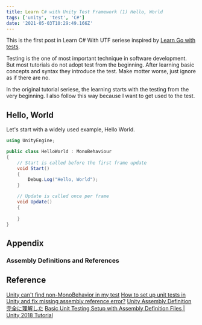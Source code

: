 ```yaml
---
title: Learn C# with Unity Test Framework (1) Hello, World
tags: ['unity', 'test', 'C#']
date: '2021-05-03T10:29:49.166Z'
---
```


This is the first post in Learn C# With UTF seriese inspired by [Learn Go with tests](https://quii.gitbook.io/learn-go-with-tests/go-fundamentals/hello-world).
<!-- sep -->

Testing is the one of most important technique in software development.
But most tutorials do not adopt test from the beginning.
After learning basic concepts and syntax they introduce the test.
Make motter worse, just ignore as if there are no.

In the original tutorial seriese, the learning starts with the testing from the very beginning.
I also follow this way because I want to get used to the test.

## Hello, World

Let's start with a widely used example, Hello World.
<!-- //TODO: Write the complete hello world test ?case -->

```csharp
using UnityEngine;

public class HelloWorld : MonoBehaviour
{
    // Start is called before the first frame update
    void Start()
    {
        Debug.Log("Hello, World");
    }

    // Update is called once per frame
    void Update()
    {
        
    }
}
```

## Appendix

### Assembly Definitions and References

<!-- // TODO:  Write .asmdef file
 [Assembly definitions - Unity Manual](https://docs.unity3d.com/Manual/ScriptCompilationAssemblyDefinitionFiles.html)
-->

## Reference

[Unity can't find non-MonoBehavior in my test](https://forum.unity.com/threads/unity-cant-find-non-monobehavior-in-my-test.599884/)
[How to set up unit tests in Unity and fix missing assembly reference error?](https://stackoverflow.com/questions/50223866/how-to-set-up-unit-tests-in-unity-and-fix-missing-assembly-reference-error)
[Unity Assembly Definition 完全に理解した](https://qiita.com/toRisouP/items/d206af3029c7d80326ed)
[Basic Unit Testing Setup with Assembly Definition Files | Unity 2018 Tutorial](https://www.youtube.com/watch?v=yA_ixsWP3zc)